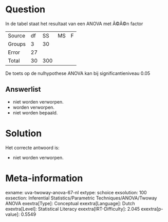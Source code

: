 Question
========

In de tabel staat het resultaat van een ANOVA met Ã©Ã©n factor

  -------- ---- ----- ---- ---
  Source   df   SS    MS   F
  Groups   3    30         
  Error    27              
  Total    30   300        
  -------- ---- ----- ---- ---

De toets op de nulhypothese ANOVA kan bij significantieniveau 0.05

Answerlist
----------

* niet worden verworpen.
* worden verworpen.
* niet worden bepaald.

Solution
========

Het correcte antwoord is: 

* niet worden verworpen.

Meta-information
================
exname: uva-twoway-anova-67-nl
extype: schoice
exsolution: 100
exsection: Inferential Statistics/Parametric Techniques/ANOVA/Twoway ANOVA
exextra[Type]: Conceptual
exextra[Language]: Dutch
exextra[Level]: Statistical Literacy
exextra[IRT-Difficulty]: 2.045
exextra[p-value]: 0.5549
